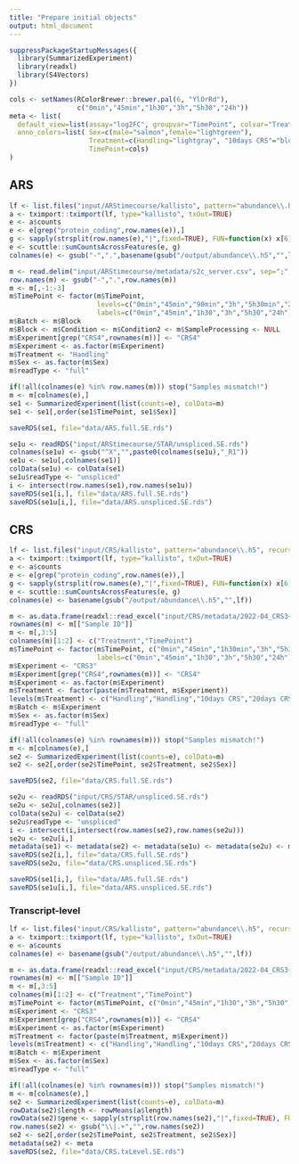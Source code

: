 ```yaml
---
title: "Prepare initial objects"
output: html_document
---
```


```r
suppressPackageStartupMessages({
  library(SummarizedExperiment)
  library(readxl)
  library(S4Vectors)
})
```

```r
cols <- setNames(RColorBrewer::brewer.pal(6, "YlOrRd"),
                 c("0min","45min","1h30","3h","5h30","24h"))
meta <- list(
  default_view=list(assay="log2FC", groupvar="TimePoint", colvar="Treatment"),
  anno_colors=list( Sex=c(male="salmon",female="lightgreen"),
                    Treatment=c(Handling="lightgray", "10days CRS"="blue3", "20days CRS"="midnightblue"),
                    TimePoint=cols)
)
```


## ARS

```r
lf <- list.files("input/ARStimecourse/kallisto", pattern="abundance\\.h5", recursive=TRUE, full=TRUE)
a <- tximport::tximport(lf, type="kallisto", txOut=TRUE)
e <- a$counts
e <- e[grep("protein_coding",row.names(e)),]
g <- sapply(strsplit(row.names(e),"|",fixed=TRUE), FUN=function(x) x[6])
e <- scuttle::sumCountsAcrossFeatures(e, g)
colnames(e) <- gsub("-",".",basename(gsub("/output/abundance\\.h5","",lf)))

m <- read.delim("input/ARStimecourse/metadata/s2c_server.csv", sep=";", row.names=1)
row.names(m) <- gsub("-",".",row.names(m))
m <- m[,-1:-3]
m$TimePoint <- factor(m$TimePoint,
                      levels=c("0min","45min","90min","3h","5h30min","24h"),
                      labels=c("0min","45min","1h30","3h","5h30","24h"))
m$Batch <- m$Block
m$Block <- m$Condition <- m$Condition2 <- m$SampleProcessing <- NULL
m$Experiment[grep("CRS4",rownames(m))] <- "CRS4"
m$Experiment <- as.factor(m$Experiment)
m$Treatment <- "Handling"
m$Sex <- as.factor(m$Sex)
m$readType <- "full"

if(!all(colnames(e) %in% row.names(m))) stop("Samples mismatch!")
m <- m[colnames(e),]
se1 <- SummarizedExperiment(list(counts=e), colData=m)
se1 <- se1[,order(se1$TimePoint, se1$Sex)]

saveRDS(se1, file="data/ARS.full.SE.rds")
```


```r
se1u <- readRDS("input/ARStimecourse/STAR/unspliced.SE.rds")
colnames(se1u) <- gsub("^X","",paste0(colnames(se1u),"_R1"))
se1u <- se1u[,colnames(se1)]
colData(se1u) <- colData(se1)
se1u$readType <- "unspliced"
i <- intersect(row.names(se1),row.names(se1u))
saveRDS(se1[i,], file="data/ARS.full.SE.rds")
saveRDS(se1u[i,], file="data/ARS.unspliced.SE.rds")
```


## CRS

```r
lf <- list.files("input/CRS/kallisto", pattern="abundance\\.h5", recursive=TRUE, full=TRUE)
a <- tximport::tximport(lf, type="kallisto", txOut=TRUE)
e <- a$counts
e <- e[grep("protein_coding",row.names(e)),]
g <- sapply(strsplit(row.names(e),"|",fixed=TRUE), FUN=function(x) x[6])
e <- scuttle::sumCountsAcrossFeatures(e, g)
colnames(e) <- basename(gsub("/output/abundance\\.h5","",lf))

m <- as.data.frame(readxl::read_excel("input/CRS/metadata/2022-04_CRS3+CRS4_metadata_2.xlsx"))
rownames(m) <- m[["Sample ID"]]
m <- m[,3:5]
colnames(m)[1:2] <- c("Treatment","TimePoint")
m$TimePoint <- factor(m$TimePoint, c("0min","45min","1h30min","3h","5h30min","24h"),
                      labels=c("0min","45min","1h30","3h","5h30","24h"))
m$Experiment <- "CRS3"
m$Experiment[grep("CRS4",rownames(m))] <- "CRS4"
m$Experiment <- as.factor(m$Experiment)
m$Treatment <- factor(paste(m$Treatment, m$Experiment))
levels(m$Treatment) <- c("Handling","Handling","10days CRS","20days CRS")
m$Batch <- m$Experiment
m$Sex <- as.factor(m$Sex)
m$readType <- "full"

if(!all(colnames(e) %in% rownames(m))) stop("Samples mismatch!")
m <- m[colnames(e),]
se2 <- SummarizedExperiment(list(counts=e), colData=m)
se2 <- se2[,order(se2$TimePoint, se2$Treatment, se2$Sex)]

saveRDS(se2, file="data/CRS.full.SE.rds")
```

```r
se2u <- readRDS("input/CRS/STAR/unspliced.SE.rds")
se2u <- se2u[,colnames(se2)]
colData(se2u) <- colData(se2)
se2u$readType <- "unspliced"
i <- intersect(i,intersect(row.names(se2),row.names(se2u)))
se2u <- se2u[i,]
metadata(se1) <- metadata(se2) <- metadata(se1u) <- metadata(se2u) <- meta
saveRDS(se2[i,], file="data/CRS.full.SE.rds")
saveRDS(se2u, file="data/CRS.unspliced.SE.rds")
```

```r
saveRDS(se1[i,], file="data/ARS.full.SE.rds")
saveRDS(se1u[i,], file="data/ARS.unspliced.SE.rds")
```

### Transcript-level

```r
lf <- list.files("input/CRS/kallisto", pattern="abundance\\.h5", recursive=TRUE, full=TRUE)
a <- tximport::tximport(lf, type="kallisto", txOut=TRUE)
e <- a$counts
colnames(e) <- basename(gsub("/output/abundance\\.h5","",lf))

m <- as.data.frame(readxl::read_excel("input/CRS/metadata/2022-04_CRS3+CRS4_metadata_2.xlsx"))
rownames(m) <- m[["Sample ID"]]
m <- m[,3:5]
colnames(m)[1:2] <- c("Treatment","TimePoint")
m$TimePoint <- factor(m$TimePoint, c("0min","45min","1h30","3h","5h30","24h"))
m$Experiment <- "CRS3"
m$Experiment[grep("CRS4",rownames(m))] <- "CRS4"
m$Experiment <- as.factor(m$Experiment)
m$Treatment <- factor(paste(m$Treatment, m$Experiment))
levels(m$Treatment) <- c("Handling","Handling","10days CRS","20days CRS")
m$Batch <- m$Experiment
m$Sex <- as.factor(m$Sex)
m$readType <- "full"

if(!all(colnames(e) %in% rownames(m))) stop("Samples mismatch!")
m <- m[colnames(e),]
se2 <- SummarizedExperiment(list(counts=e), colData=m)
rowData(se2)$length <- rowMeans(a$length)
rowData(se2)$gene <- sapply(strsplit(row.names(se2),"|",fixed=TRUE), FUN=function(x) x[6])
row.names(se2) <- gsub("\\|.+","",row.names(se2))
se2 <- se2[,order(se2$TimePoint, se2$Treatment, se2$Sex)]
metadata(se2) <- meta
saveRDS(se2, file="data/CRS.txLevel.SE.rds")
```
